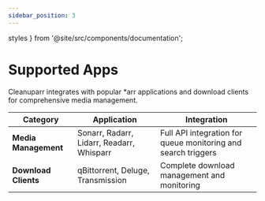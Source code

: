 ```yaml
---
sidebar_position: 3
---
```


  styles 
} from '@site/src/components/documentation';

# Supported Apps

Cleanuparr integrates with popular *arr applications and download clients for comprehensive media management.

<div className={styles.documentationPage}>

<div className={styles.section}>

<div className={styles.configTable}>

| **Category** | **Application** | **Integration** |
|--------------|-----------------|-----------------|
| **Media Management** | Sonarr, Radarr, Lidarr, Readarr, Whisparr | Full API integration for queue monitoring and search triggers |
| **Download Clients** | qBittorrent, Deluge, Transmission | Complete download management and monitoring |

</div>

</div>

</div>